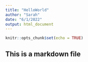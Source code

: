 ```yaml
---
title: "HelloWorld"
author: "Sarah"
date: "6/1/2022"
output: html_document
---
```


```r
knitr::opts_chunk$set(echo = TRUE)
```

## This is a markdown file
